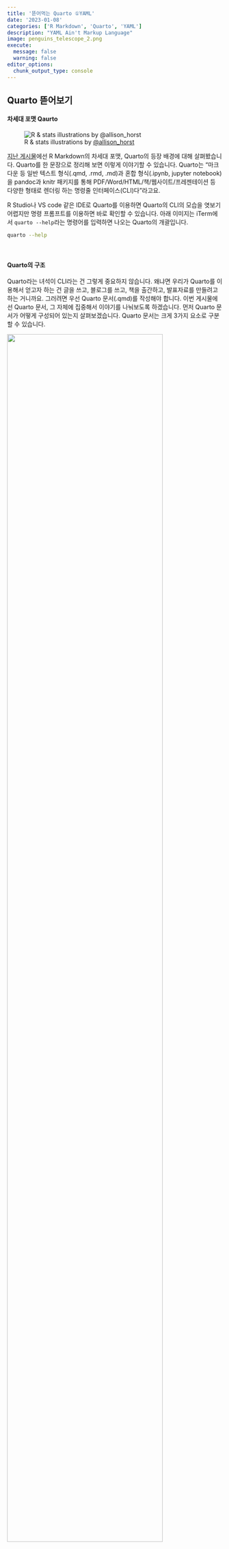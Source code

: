 ```yaml
---
title: '뜯어먹는 Quarto ①YAML'
date: '2023-01-08'
categories: ['R Markdown', 'Quarto', 'YAML']
description: "YAML Ain't Markup Language"
image: penguins_telescope_2.png
execute: 
  message: false
  warning: false
editor_options: 
  chunk_output_type: console
---
```


## Quarto 뜯어보기

#### 차세대 포맷 Qaurto

![R & stats illustrations by [\@allison_horst](https://github.com/allisonhorst/stats-illustrations)](penguins_meteor.png){fig-alt="Two penguins looking happily up at a Quarto logo \"meteor\" that is flying overhead."}

[지난 게시물](https://orange-mansion.com/posts/220827_quarto/)에선 R Markdown의 차세대 포맷, Quarto의 등장 배경에 대해 살펴봤습니다. Quarto를 한 문장으로 정리해 보면 이렇게 이야기할 수 있습니다. Quarto는 "마크다운 등 일반 텍스트 형식(.qmd, .rmd, .md)과 혼합 형식(.ipynb, jupyter notebook)을 pandoc과 knitr 패키지를 통해 PDF/Word/HTML/책/웹사이트/프레젠테이션 등 다양한 형태로 렌더링 하는 명령줄 인터페이스(CLI)다"라고요.

R Studio나 VS code 같은 IDE로 Quarto를 이용하면 Quarto의 CLI의 모습을 엿보기 어렵지만 명령 프롬프트를 이용하면 바로 확인할 수 있습니다. 아래 이미지는 iTerm에서 `quarto --help`라는 명령어를 입력하면 나오는 Quarto의 개괄입니다.

```bash
quarto --help
```

<br/>

#### Quarto의 구조

Quarto라는 녀석이 CLI라는 건 그렇게 중요하지 않습니다. 왜냐면 우리가 Quarto를 이용해서 얻고자 하는 건 글을 쓰고, 블로그를 쓰고, 책을 출간하고, 발표자료를 만들려고 하는 거니까요. 그러려면 우선 Quarto 문서(.qmd)를 작성해야 합니다. 이번 게시물에선 Quarto 문서, 그 자체에 집중해서 이야기를 나눠보도록 하겠습니다. 먼저 Quarto 문서가 어떻게 구성되어 있는지 살펴보겠습니다. Quarto 문서는 크게 3가지 요소로 구분할 수 있습니다.

![](quarto_anatomy.png){fig-align="center" width="85%"}

-   Metadata: YAML header

-   Text: Markdown

-   Code: knitr or jupyter

이 세 가지 요소를 잘 버무려서 Quarto 문서를 작성하면 다양한 형태의 콘텐츠를 제작할 수 있습니다. 지금 이 게시물 역시 Metadata와 Text, Code 이렇게 3가지 요소로 만든 qmd 파일을 html로 렌더링 한 거죠.

<br/>

##### 1. Metadata

먼저 Metadata가 담겨있는 YAML header입니다. 지금 이 게시글의 YAML header는 요런 모습입니다.

``` yaml
---
title: '뜯어먹는 Quarto ①YAML'
date: '2023-01-08'
categories: ['R Markdown', 'Quarto', 'YAML']
description: "YAML Ain't Markup Language"
execute: 
  message: false
  warning: false
editor_options: 
  chunk_output_type: console
---
```

YAML header의 내용을 보면 꽤나 직관적입니다. title에는 게시물 제목이, date에는 작성 시점이, cateogories에는 이 게시물의 카테고리가 표시되어 있죠. YAML header에는 이 문서의 메타데이터를 표시해 줍니다. 메타데이터는 다른 데이터를 설명해 주는 데이터를 뜻합니다. 메타데이터의 메타(Meta)는 about(\~에 관하여)과 같은 의미를 갖고 있죠. 이론을 대상으로 하는 이론을 뜻하는 메타이론(metatheory), 수학으로 수학 자체를 연구하는 메타수학(Metamathematics)의 메타와 같아요.

<br/>

##### 2. Text

두 번째는 텍스트 항목입니다.

``` markdown
## Quarto 뜯어보기

지난 게시물에선 R Markdown의 차세대 포맷, Quarto의 등장 배경에 대해 살펴봤습니다. 
```

Quarto에서는 마크업 언어의 일종인 마크다운(Markdown)을 이용해 텍스트를 작성합니다. HTML 문서를 무작정 작성하려고 하면 온갖 다양한 태그를 사용하게 되는데 그걸 일일이 작성하긴 어려우니까요. 마크다운(Markdown)을 이용하면 훨씬 쓰기 쉽고, 읽기 쉬운 형태의 문서를 쓸 수 있습니다.

<br/>

##### 3. Code

마지막은 코드입니다. R을 사용하는 사람들은 knitr 엔진을, python을 사용하는 사람들은 jupyter 엔진을 활용해 인라인 코드를 작성하고, 시각화를 구현할 수 있습니다. 이런 식으로 말이죠.

```r
#| echo: true
library(ggplot2)
ggplot(airquality, aes(Temp, Ozone)) + 
  geom_point() + 
  geom_smooth(method = "loess")
```

<br/>

## About YAML

#### YAML Ain't Markup Language

세 요소 중에서도 YAML에 대해서 조금 더 이야기를 나눠보도록 하겠습니다. YAML은 **Y**et **A**nother **M**arkup **L**anguage라는 뜻을 가진 마크업 언어입니다. \[야믈\], \[야멜\] 등으로 읽을 수 있겠습니다. YAML은 2001년 클라크 에반스가 고안한 언어로 기존의 JSON이 가지고 있는 단점(주석을 달 수 없다, 문법이 유연하지 않다)들을 해소하기 위해 만들어졌습니다.

YAML은 마크업 언어지만 스스로 마크업 언어가 아니라고 이야기합니다. YAML을 또 다르게 풀어보면 **Y**AML **A**in't **M**arkup **L**anguage라고도 할 수 있거든요. "YAML은 마크업 문서가 아니다"라고 이야기하는 이유는 바로 YAML의 정체성을 마크업이 아닌 데이터에 두겠다는 거죠. 데이터에 방점을 둔 YAML은 JSON과 XML과 비교해 압도적으로 간결하고 가독성 높은 구조로 만들어졌습니다. 직접 한 번 비교해보시면 그 차이가 느껴질겁니다. 이렇게 간결한 구조는 YAML 문서가 여러 프레임워크에서 설정파일로 자리잡는데 큰 힘이 되었어요.

::: panel-tabset
## YAML

``` yaml
---
Server:
  name: Server1
  owner: John
  created: 123456
  status: active
...
```

## JSON

``` json
{
  Server: [
    {
    name: Server1
    owner: John
    created: 123456
    status: active
    }
  ]
}
```

## XML

``` xml
<Servers>
  <Server>
    <name>Server1</name>
    <owner>John</owner>
    <created>123456</created>
    <status>active</status>
  </Server>
</Servers>
```
:::

Quarto도 마찬가지입니다. 서두에서 이야기한 것처럼 YAML header에는 메타데이터가 담겨있습니다. Quarto 문서의 다양한 설정을 YAML header에 담아두면 됩니다. 간단한 구조와 간결한 문법을 활용해서 말이죠. Quarto는 매번 모든 옵션을 수동으로 입력하지 않도록 하기 위해 YAML header를 활용합니다. 입력된 메타데이터들은 최종적으로 퍼블리싱되는 포맷에 영향을 주죠. 퍼블리싱, 렌더링 과정에 참여하는 pandoc, quarto, knitr이 YAML header에 담긴 정보를 읽고 처리합니다.

<br/>

#### Quarto with YAML

![R & stats illustrations by [\@allison_horst](https://github.com/allisonhorst/stats-illustrations)](penguins_telescope_2.png){fig-alt="Two penguins in a room made of ice, looking out a window. One penguin is holding an icicle as a pointer, pointing at a Quarto logo \"moon\" in the sky, while the other penguin looks on." width="100%"}

지금부터는 YAML header에 포함되는 Quarto의 옵션들을 살펴보겠습니다. 우선 가장 기본적인 Output Option입니다. 말 그대로 어떤 결과물을 만들고 싶은지를 선택하는 옵션입니다. 내가 qmd 문서를 HTML로, 혹은 PDF로, 아니면 revealjs 형태로 뽑아내고 싶다면 YAML header의 `format` 자리에 적어주면 됩니다. `format: html` 이렇게 말이죠. 참고로 `format: html`처럼 `key`값(여기선 `format`이 해당하겠죠)에 `html`이라는 `value`값을 대응시키는 구조를 `map`형식이라고 합니다.

``` yaml
---
format: html
---
```

``` yaml
---
format: revealjs
---
```

참고로 원래 YAML에서는 `---`로 열고 `...`으로 닫는 게 원칙입니다. 하지만 Quarto의 YAML header에선 그것마저도 귀찮았는지 `---` 하나로 열고 닫습니다.

추가 옵션을 적으려면 적어놓은 옵션 밑에 주르륵 적으면 됩니다. 다만 하위 옵션을 적을 때에는 상위 옵션의 아랫줄에 적어야 하고 들여 쓰기를 사용해야 합니다. YAML은 들여 쓰기로 계층구조를 표현하거든요. YAML에서 들여 쓰기는 2n(2, 4, 6...) 칸을 지원합니다.

``` yaml
---
format:
  html:
    toc: true  #하위 옵션은 들여 쓰기로
    code-fold: true
---
```

또 하나 주의해야할 점, 띄어쓰기기나 줄바꿈을 맞추지 않을 경우엔 옵션이 실행되지 않습니다. YAML은 민감한 친구거든요.

``` yaml
---
format:html  # format과 html 사이에 띄어쓰기가 없기 때문에 작동 X
---
```

``` yaml
---
format:
html  # 들여 쓰기가 없기 때문에 작동 X 
---
```

``` yaml
---
format:
  html:  # 들여 쓰기는 했지만 html: 이후 value값이 없어서 작동 X
---
```

<br/>

제대로 된 YAML 구조는 이렇습니다.

``` yaml
---
format: html  # format과 html 사이에 띄어쓰기
---
```

``` yaml
---
format:
  html  # 들여 쓰기 2칸
---
```

``` yaml
---
format:
  html:
    toc: true
---
```

R studio를 사용하고 있다면 YAML 문법을 하나하나 외우고 있을 필요는 없습니다. R studio에선 기본적으로 YAML intelligence 기능이 있거든요. 옵션을 자동완성 해주거나, 잘못된 문법이 있을 경우 강조 표시로 오류를 확인할 수 있습니다. YAML intelligence 기능을 사용하려면 Quarto CLI 0.9.44 이상의 버전이어야 합니다.

간단하게나마 HTML format의 옵션을 살펴보겠습니다.

| Option           | 설명                                                  |
|------------------|-------------------------------------------------------|
| `title`          | 문서 제목                                             |
| `subtitle`       | 문서 부제                                             |
| `date`           | 문서 작성 시점                                        |
| `date-modified`  | 문서 편집 시점                                        |
| `author`         | 문서의 작성자                                         |
| `abstract`       | 문서 요약                                             |
| `abstract-title` | 문서 요약본의 제목                                    |
| `doi`            | DOI(Digital Object Identifier, 디지털객체식별자) 표시 |
| `order`          | 문서의 정렬 순서                                      |

위의 표는 HTML format에서 제목과 작성자와 관련된 옵션을 정리한 겁니다. 옵션의 수는 너무나도 많아서 여기에다 정리하긴 어려울 것 같고요. Quarto의 공식 홈페이지를 들어가 보면 [HTML option](https://quarto.org/docs/reference/formats/html.html)들을 확인할 수 있을 겁니다. 공식 홈페이지에는 HTML뿐 아니라 PDF, MS Word, OpenOffice, ePub, Presentations 등 다양한 포맷들의 option을 정리해두고 있습니다. 주요 포맷들의 option과 guide 링크를 소개하는 것으로 이번 게시물은 마무리하도록 하겠습니다.

<br/>

#### YAML Options

| Format                | Options Reference                                                       |
|--------------------|----------------------------------------------------|
| HTML                  | <https://quarto.org/docs/reference/formats/html.html>                   |
| PDF                   | <https://quarto.org/docs/reference/formats/pdf.html>                    |
| MS Word               | <https://quarto.org/docs/reference/formats/docx.html>                   |
| OpenOffice            | <https://quarto.org/docs/reference/formats/odt.html>                    |
| ePub                  | <https://quarto.org/docs/reference/formats/epub.html>                   |
| Presentation_revealjs | <https://quarto.org/docs/reference/formats/presentations/revealjs.html> |
| Presentation_ppt      | <https://quarto.org/docs/reference/formats/presentations/pptx.html>     |
| Presentation_beamer   | <https://quarto.org/docs/reference/formats/presentations/beamer.html>   |
